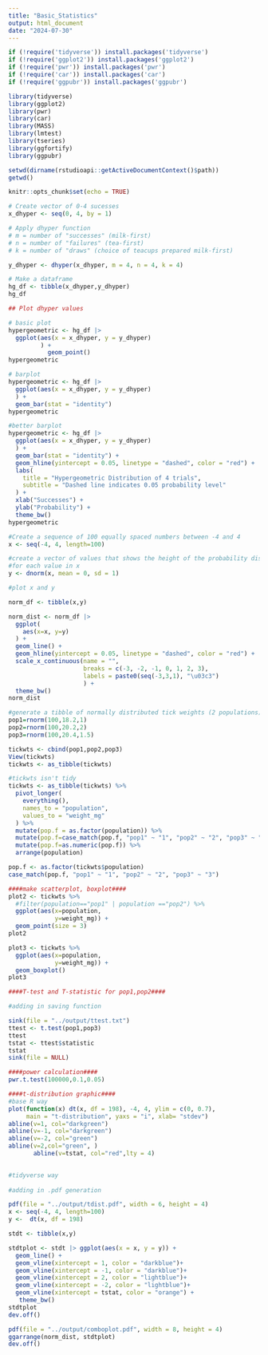 ```yaml
---
title: "Basic_Statistics"
output: html_document
date: "2024-07-30"
---
```


```r
if (!require('tidyverse')) install.packages('tidyverse')
if (!require('ggplot2')) install.packages('ggplot2')
if (!require('pwr')) install.packages('pwr')
if (!require('car')) install.packages('car')
if (!require('ggpubr')) install.packages('ggpubr')

library(tidyverse)
library(ggplot2)
library(pwr)
library(car)
library(MASS)
library(lmtest)
library(tseries)
library(ggfortify)
library(ggpubr)

setwd(dirname(rstudioapi::getActiveDocumentContext()$path))
getwd()

knitr::opts_chunk$set(echo = TRUE)
```
```r

# Create vector of 0-4 sucesses
x_dhyper <- seq(0, 4, by = 1)

# Apply dhyper function
# m = number of "successes" (milk-first)
# n = number of "failures" (tea-first)
# k = number of "draws" (choice of teacups prepared milk-first)

y_dhyper <- dhyper(x_dhyper, m = 4, n = 4, k = 4)   

# Make a dataframe
hg_df <- tibble(x_dhyper,y_dhyper)
hg_df

## Plot dhyper values

# basic plot
hypergeometric <- hg_df |>
  ggplot(aes(x = x_dhyper, y = y_dhyper)
         ) +
           geom_point()
hypergeometric

# barplot
hypergeometric <- hg_df |>
  ggplot(aes(x = x_dhyper, y = y_dhyper)
  ) +
  geom_bar(stat = "identity")
hypergeometric

#better barplot
hypergeometric <- hg_df |>
  ggplot(aes(x = x_dhyper, y = y_dhyper)
  ) +
  geom_bar(stat = "identity") +
  geom_hline(yintercept = 0.05, linetype = "dashed", color = "red") +
  labs(
    title = "Hypergeometric Distribution of 4 trials",
    subtitle = "Dashed line indicates 0.05 probability level"
  ) +
  xlab("Successes") +
  ylab("Probability") +
  theme_bw()
hypergeometric
```
```r
#Create a sequence of 100 equally spaced numbers between -4 and 4
x <- seq(-4, 4, length=100)

#create a vector of values that shows the height of the probability distribution
#for each value in x
y <- dnorm(x, mean = 0, sd = 1)

#plot x and y

norm_df <- tibble(x,y)

norm_dist <- norm_df |>
  ggplot(
    aes(x=x, y=y)
  ) +
  geom_line() +
  geom_hline(yintercept = 0.05, linetype = "dashed", color = "red") +
  scale_x_continuous(name = "",
                     breaks = c(-3, -2, -1, 0, 1, 2, 3), 
                     labels = paste0(seq(-3,3,1), "\u03c3")
                     ) +
  theme_bw()
norm_dist

#generate a tibble of normally distributed tick weights (2 populations)
pop1=rnorm(100,18.2,1)
pop2=rnorm(100,20.2,2)
pop3=rnorm(100,20.4,1.5)

tickwts <- cbind(pop1,pop2,pop3)
View(tickwts)
tickwts <- as_tibble(tickwts)

#tickwts isn't tidy
tickwts <- as_tibble(tickwts) %>% 
  pivot_longer(
    everything(),
    names_to = "population",
    values_to = "weight_mg"
  ) %>%
  mutate(pop.f = as.factor(population)) %>%
  mutate(pop.f=case_match(pop.f, "pop1" ~ "1", "pop2" ~ "2", "pop3" ~ "3")) %>%
  mutate(pop.f=as.numeric(pop.f)) %>%
  arrange(population)

pop.f <- as.factor(tickwts$population)
case_match(pop.f, "pop1" ~ "1", "pop2" ~ "2", "pop3" ~ "3")

####make scatterplot, boxplot####
plot2 <- tickwts %>% 
  #filter(population=="pop1" | population =="pop2") %>%
  ggplot(aes(x=population,
             y=weight_mg)) +
  geom_point(size = 3) 
plot2

plot3 <- tickwts %>% 
  ggplot(aes(x=population,
             y=weight_mg)) +
  geom_boxplot()
plot3

####T-test and T-statistic for pop1,pop2####

#adding in saving function

sink(file = "../output/ttest.txt")
ttest <- t.test(pop1,pop3)
ttest
tstat <- ttest$statistic
tstat
sink(file = NULL)

####power calculation####
pwr.t.test(100000,0.1,0.05)

####t-distribution graphic####
#base R way
plot(function(x) dt(x, df = 198), -4, 4, ylim = c(0, 0.7),
     main = "t-distribution", yaxs = "i", xlab= "stdev")
abline(v=1, col="darkgreen")
abline(v=-1, col="darkgreen")
abline(v=-2, col="green")
abline(v=2,col="green", )
       abline(v=tstat, col="red",lty = 4)

       
#tidyverse way
       
#adding in .pdf generation

pdf(file = "../output/tdist.pdf", width = 6, height = 4)
x <- seq(-4, 4, length=100)     
y <-  dt(x, df = 198)      

stdt <- tibble(x,y)

stdtplot <- stdt |> ggplot(aes(x = x, y = y)) +
  geom_line() +
  geom_vline(xintercept = 1, color = "darkblue")+
  geom_vline(xintercept = -1, color = "darkblue")+
  geom_vline(xintercept = 2, color = "lightblue")+
  geom_vline(xintercept = -2, color = "lightblue")+
  geom_vline(xintercept = tstat, color = "orange") +
   theme_bw()
stdtplot
dev.off()

pdf(file = "../output/comboplot.pdf", width = 8, height = 4)
ggarrange(norm_dist, stdtplot)
dev.off()




```